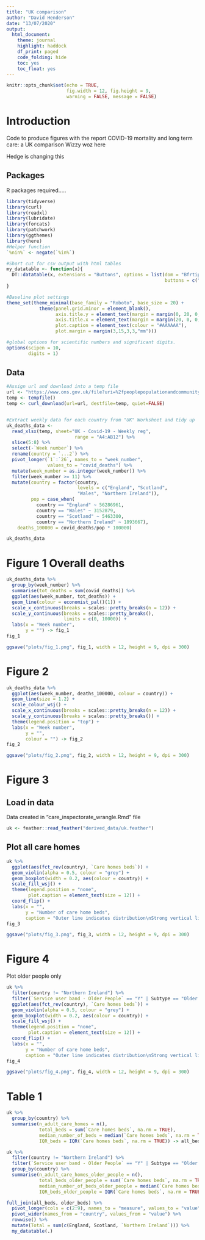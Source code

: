 ```yaml
---
title: "UK comparison"
author: "David Henderson"
date: "13/07/2020"
output: 
  html_document:
    theme: journal
    highlight: haddock
    df_print: paged
    code_folding: hide
    toc: yes
    toc_float: yes
---
```


```r
knitr::opts_chunk$set(echo = TRUE,
                      fig.width = 12, fig.height = 9,
                      warning = FALSE, message = FALSE)
```

# Introduction

Code to produce figures with the report COVID-19 mortality and long term care: a UK comparison
Wizzy woz here

Hedge is changing this

## Packages

R packages required.....

```r
library(tidyverse)
library(curl)
library(readxl)
library(lubridate)
library(forcats)
library(patchwork)
library(ggthemes)
library(here)
#Helper function
`%nin%` <- negate(`%in%`)

#Short cut for csv output with html tables
my_datatable <- function(x){
  DT::datatable(x, extensions = "Buttons", options = list(dom = "Bfrtip", 
                                                          buttons = c("csv")))
}

#Baseline plot settings
theme_set(theme_minimal(base_family = "Roboto", base_size = 20) +
            theme(panel.grid.minor = element_blank(),
                  axis.title.y = element_text(margin = margin(0, 20, 0, 0)),
                  axis.title.x = element_text(margin = margin(20, 0, 0, 0)),
                  plot.caption = element_text(colour = "#AAAAAA"),
                  plot.margin = margin(3,15,3,3,"mm")))

#global options for scientific numbers and significant digits.          
options(scipen = 10,
        digits = 1)
```


## Data

```r
#Assign url and download into a temp file
url <- "https://www.ons.gov.uk/file?uri=%2fpeoplepopulationandcommunity%2fbirthsdeathsandmarriages%2fdeaths%2fdatasets%2fweeklyprovisionalfiguresondeathsregisteredinenglandandwales%2f2020/publishedweek282020.xlsx"
temp <- tempfile()
temp <- curl_download(url=url, destfile=temp, quiet=FALSE)


#Extract weekly data for each country from "UK" Worksheet and tidy up
uk_deaths_data <-
  read_xlsx(temp, sheet="UK - Covid-19 - Weekly reg", 
                         range = "A4:AB12") %>% 
  slice(5:8) %>% 
  select(-`Week number`) %>% 
  rename(country = `...2`) %>% 
  pivot_longer(`1`:`26`, names_to = "week_number", 
               values_to = "covid_deaths") %>% 
  mutate(week_number = as.integer(week_number)) %>% 
  filter(week_number >= 11) %>% 
  mutate(country = factor(country, 
                          levels = c("England", "Scotland", 
                          "Wales", "Northern Ireland")),
         pop = case_when(
           country == "England" ~ 56286961,
           country == "Wales" ~ 3152879,
           country == "Scotland" ~ 5463300,
           country == "Northern Ireland" ~ 1893667),
    deaths_100000 = covid_deaths/pop * 100000)

uk_deaths_data
```


# Figure 1 Overall deaths

```r
uk_deaths_data %>% 
  group_by(week_number) %>% 
  summarise(tot_deaths = sum(covid_deaths)) %>% 
  ggplot(aes(week_number, tot_deaths)) +
  geom_line(colour = economist_pal()(1)) +
  scale_x_continuous(breaks = scales::pretty_breaks(n = 12)) +
  scale_y_continuous(breaks = scales::pretty_breaks(),
                     limits = c(0, 10000)) +
  labs(x = "Week number",
       y = "") -> fig_1
fig_1
```

```r
ggsave("plots/fig_1.png", fig_1, width = 12, height = 9, dpi = 300)
```


# Figure 2

```r
uk_deaths_data %>% 
  ggplot(aes(week_number, deaths_100000, colour = country)) +
  geom_line(size = 1.2) +
  scale_colour_wsj() +
  scale_x_continuous(breaks = scales::pretty_breaks(n = 12)) +
  scale_y_continuous(breaks = scales::pretty_breaks()) +
  theme(legend.position = "top") +
  labs(x = "Week number",
       y = "", 
       colour = "") -> fig_2
fig_2
```

```r
ggsave("plots/fig_2.png", fig_2, width = 12, height = 9, dpi = 300)
```



# Figure 3

## Load in data
Data created in "care_inspectorate_wrangle.Rmd" file

```r
uk <- feather::read_feather("derived_data/uk.feather")
```

## Plot all care homes


```r
uk %>% 
  ggplot(aes(fct_rev(country), `Care homes beds`)) +
  geom_violin(alpha = 0.5, colour = "grey") +
  geom_boxplot(width = 0.2, aes(colour = country)) +
  scale_fill_wsj() +
  theme(legend.position = "none",
        plot.caption = element_text(size = 12)) +
  coord_flip() +
  labs(x = "",
       y = "Number of care home beds",
       caption = "Outer line indicates distribution\nStrong vertical line in box indicates the median\nBox limits indicate 25th and 75th percentile\nDots indicate statistical outliers") -> fig_3
fig_3
```

```r
ggsave("plots/fig_3.png", fig_3, width = 12, height = 9, dpi = 300)
```


# Figure 4 

Plot older people only

```r
uk %>% 
  filter(country != "Northern Ireland") %>% 
  filter(`Service user band - Older People` == "Y" | Subtype == "Older People") %>% 
  ggplot(aes(fct_rev(country), `Care homes beds`)) +
  geom_violin(alpha = 0.5, colour = "grey") +
  geom_boxplot(width = 0.2, aes(colour = country)) +
  scale_fill_wsj() +
  theme(legend.position = "none",
        plot.caption = element_text(size = 12)) +
  coord_flip() +
  labs(x = "",
       y = "Number of care home beds",
       caption = "Outer line indicates distribution\nStrong vertical line in box indicates the median\nBox limits indicate 25th and 75th percentile\nDots indicate statistical outliers") -> fig_4
fig_4
```

```r
ggsave("plots/fig_4.png", fig_4, width = 12, height = 9, dpi = 300)
```

# Table 1


```r
uk %>% 
  group_by(country) %>% 
  summarise(n_adult_care_homes = n(), 
            total_beds = sum(`Care homes beds`, na.rm = TRUE),
            median_number_of_beds = median(`Care homes beds`, na.rm = TRUE),
            IQR_beds = IQR(`Care homes beds`, na.rm = TRUE)) -> all_beds
```


```r
uk %>% 
  filter(country != "Northern Ireland") %>% 
  filter(`Service user band - Older People` == "Y" | Subtype == "Older People") %>%
  group_by(country) %>% 
  summarise(n_adult_care_homes_older_people = n(), 
            total_beds_older_people = sum(`Care homes beds`, na.rm = TRUE),
            median_number_of_beds_older_people = median(`Care homes beds`, na.rm = TRUE),
            IQR_beds_older_people = IQR(`Care homes beds`, na.rm = TRUE)) -> older_beds
```


```r
full_join(all_beds, older_beds) %>% 
  pivot_longer(cols = c(2:9), names_to = "measure", values_to = "value") %>% 
  pivot_wider(names_from = "country", values_from = "value") %>% 
  rowwise() %>% 
  mutate(Total = sum(c(England, Scotland, `Northern Ireland`))) %>% 
  my_datatable(.)
```

